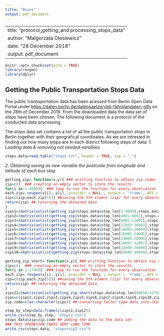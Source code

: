 ```yaml
---
title: "Buses"
output: pdf_document
---
```

--
title: "protocol_getting_and processing_stops_data"
author: "Malgorzata Olesiewicz"
date: "28 December 2018"
output: pdf_document
---

```r
knitr::opts_chunk$set(echo = TRUE)
library(revgeo)
library(dplyr)
```

## Getting the Public Transportation Stops Data

The public tranbsportation data has been acessed from Berlin Open Data Portal under <https://daten.berlin.de/datensaetze/vbb-fahrplandaten-gtfs> on the 28th of December 2018. 
From the downloaded data the data set of *stops* have been chosen. The following document is a protocol of the conducted data processing 

The *stops* data set contains a list of all the public transportation stops in Berlin together with their geografical coordinates. As we are intrested in finding out how many stops are in each district following steps of data: 
*1. Loading data & removing not needed varaibles*
```r
stops.data=read.table("stops.txt", header = TRUE, sep = ",")

```
*2. Obtaining saving as new variable the postcode from longitude and latitude of each bus stop* 

```r
getting_zip= function(x,y){ ### writting function to obtain zip codes for every bus stop:lontitude and latitude as asrugments
zip=c()  ### creating an empty vector to store the results
for(i in 1:4000){  ### loop to run the function for every observation
each_zip= revgeo(x[i], y[i], provider = NULL , output = 'frame', API = NULL, item = 'zip') ## using revgeo package to get zip code for every stop (open street maps as the default option)
zip=c(zip,each_zip[5])} ##saving the 5th elemnt (zip) for every observation and adding it to previouse zips
return(zip) ## returning the obtained data
}
zips1=(matrix(unlist(getting_zip(stops.data$stop_lon[1:4000],stops.data$stop_lat[1:4000]))))## running the function and converting the obtained level data into factor type 4000 obeersvartions at the time
zips2=(matrix(unlist(getting_zip(stops.data$stop_lon[4001:8001],stops.data$stop_lat[4001:8001]))))
zips3=(matrix(unlist(getting_zip(stops.data$stop_lon[8002:12002],stops.data$stop_lat[8002:12002]))))
zips4=(matrix(unlist(getting_zip(stops.data$stop_lon[12003:16003],stops.data$stop_lat[12003:16003]))))
zips5=(matrix(unlist(getting_zip(stops.data$stop_lon[16004:20004],stops.data$stop_lat[16004:20004]))))
zips6=(matrix(unlist(getting_zip(stops.data$stop_lon[20005:24005],stops.data$stop_lat[20005:24005]))))
zips7=(matrix(unlist(getting_zip(stops.data$stop_lon[24006:28006],stops.data$stop_lat[24006:28006]))))
zips8=(matrix(unlist(getting_zip(stops.data$stop_lon[28007:32007],stops.data$stop_lat[28007:32007]))))
zips9=(matrix(unlist(getting_zip(stops.data$stop_lon[32008:36008],stops.data$stop_lat[32008:36008]))))
zips10=(matrix(unlist(getting_zip(stops.data$stop_lon[3609:40009],stops.data$stop_lat[3609:40009]))))

getting_zip_short= function(x,y){ ### writting function to obtain zip codes for every bus stop:lontitude and latitude as asrugments
zip=c()  ### creating an empty vector to store the results
for(i in 1:1740){  ### loop to run the function for every observation
each_zip= revgeo(x[i], y[i], provider = NULL , output = 'frame', API = NULL, item = 'zip') ## using revgeo package to get zip code for every stop (open street maps as the default option)
zip=c(zip,each_zip[5])} ##saving the 5th elemnt (zip) for every observation and adding it to previouse zips
return(zip) ## returning the obtained data
}
zips11=(matrix(unlist(getting_zip_short(stops.data$stop_lon[40010:41750],stops.data$stop_lat[40010:41750]))))
zips=c(zips1,zips2,zips3,zips4,zips5,zips6,zips7,zips8,zips9,zips10,zips11)
zip.code=c(as.character(zips)) ## converting factor type data into character (numeric not possible as some post codes start from 0) and saving it as a vector
```

```r
step_by_step=data.frame(c(zips1,zips2))
write.csv(step_by_step, "steps2.csv")
stops.data$zip=zip.code ## adding the data to the data set
### THIS OPERATION TAKES VERY LONG TIME
write.csv(stops.data, "stops+zip2.csv")
```